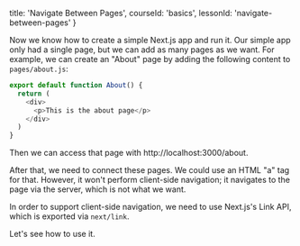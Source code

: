 
  title: 'Navigate Between Pages',
  courseId: 'basics',
  lessonId: 'navigate-between-pages'
}

Now we know how to create a simple Next.js app and run it. Our simple app only had a single page, but we can add as many pages as we want. For example, we can create an "About" page by adding the following content to `pages/about.js`:

```js
export default function About() {
  return (
    <div>
      <p>This is the about page</p>
    </div>
  )
}
```

Then we can access that page with http://localhost:3000/about.

After that, we need to connect these pages. We could use an HTML "a" tag for that. However, it won't perform client-side navigation; it navigates to the page via the server, which is not what we want.

In order to support client-side navigation, we need to use Next.js's Link API, which is exported via `next/link`.

Let's see how to use it.

